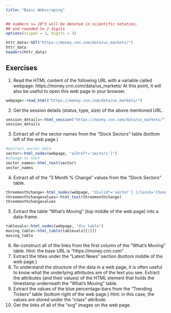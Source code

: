 ```yaml
---
title: "Basic Webscraping"
---
```


<style type="text/css">
.table {

    width: 80%;
    margin-left:10%; 
    margin-right:10%;
}
</style>
```r
## numbers >= 10^5 will be denoted in scientific notation,
## and rounded to 2 digits
options(scipen = 3, digits = 3)

```

```r
httr_data<-GET("https://money.cnn.com/data/us_markets/")
httr_data
headers(httr_data)
```

## Exercises

1. Read the HTML content of the following URL with a variable called webpage: https://money.cnn.com/data/us_markets/ At this point, it will also be useful to open this web page in your browser.

```r
webpage<-read_html("https://money.cnn.com/data/us_markets/")

```
2. Get the session details (status, type, size) of the above mentioned URL.
```r
session_details<-html_session("https://money.cnn.com/data/us_markets/")
session_details

```
3. Extract all of the sector names from the “Stock Sectors” table (bottom left of the web page.)
```r
#extract sector data
sector<-html_nodes(webpage, "a[href*='sectors']")
#change to text
sector_names<-html_text(sector)
sector_names
```
4. Extract all of the “3 Month % Change” values from the “Stock Sectors” table.
```r
threemonthchange<-html_nodes(webpage, "div[id*='sector'] [class$='ChangePct']")
threemonthchangevalues<-html_text(threemonthchange)
threemonthchangevalues
```
5. Extract the table “What’s Moving” (top middle of the web page) into a data-frame.
```r
tablevals<-html_nodes(webpage, "div table")
moving_table<-html_table(tablevals[[1]])
moving_table
```
6. Re-construct all of the links from the first column of the “What’s Moving” table.
Hint: the base URL is “https://money.cnn.com”
7. Extract the titles under the “Latest News” section (bottom middle of the web page.)
8. To understand the structure of the data in a web page, it is often useful to know what the underlying attributes are of the text you see.
Extract the attributes (and their values) of the HTML element that holds the timestamp underneath the “What’s Moving” table.
9. Extract the values of the blue percentage-bars from the “Trending Tickers” table (bottom right of the web page.)
Hint: in this case, the values are stored under the “class” attribute.
10. Get the links of all of the “svg” images on the web page.
